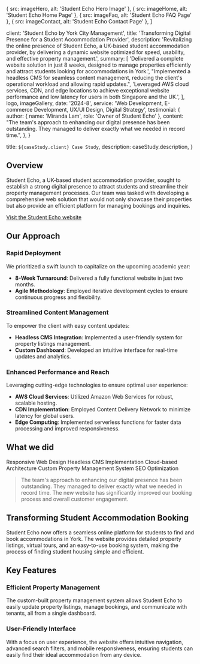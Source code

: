 
  { src: imageHero, alt: 'Student Echo Hero Image' },
  { src: imageHome, alt: 'Student Echo Home Page' },
  { src: imageFaq, alt: 'Student Echo FAQ Page' },
  { src: imageContact, alt: 'Student Echo Contact Page' },
]

  client: 'Student Echo by York City Management',
  title: 'Transforming Digital Presence for a Student Accommodation Provider',
  description:
    'Revitalizing the online presence of Student Echo, a UK-based student accommodation provider, by delivering a dynamic website optimized for speed, usability, and effective property management.',
  summary: [
    'Delivered a complete website solution in just 8 weeks, designed to manage properties efficiently and attract students looking for accommodations in York.',
    "Implemented a headless CMS for seamless content management, reducing the client's operational workload and allowing rapid updates.",
    'Leveraged AWS cloud services, CDN, and edge locations to achieve exceptional website performance and low latency for users in both Singapore and the UK.',
  ],
  logo,
  imageGallery,
  date: '2024-8',
  service:
    'Web Development, E-commerce Development, UX/UI Design, Digital Strategy',
  testimonial: {
    author: { name: 'Miranda Lam', role: 'Owner of Student Echo' },
    content:
      "The team's approach to enhancing our digital presence has been outstanding. They managed to deliver exactly what we needed in record time.",
  },
}

  title: `${caseStudy.client} Case Study`,
  description: caseStudy.description,
}

## Overview

Student Echo, a UK-based student accommodation provider, sought to establish a strong digital presence to attract students and streamline their property management processes. Our team was tasked with developing a comprehensive web solution that would not only showcase their properties but also provide an efficient platform for managing bookings and inquiries.

[Visit the Student Echo website](http://www.studentecho.com/)

## Our Approach

### Rapid Deployment

We prioritized a swift launch to capitalize on the upcoming academic year:

- **8-Week Turnaround**: Delivered a fully functional website in just two months.
- **Agile Methodology**: Employed iterative development cycles to ensure continuous progress and flexibility.

### Streamlined Content Management

To empower the client with easy content updates:

- **Headless CMS Integration**: Implemented a user-friendly system for property listings management.
- **Custom Dashboard**: Developed an intuitive interface for real-time updates and analytics.

### Enhanced Performance and Reach

Leveraging cutting-edge technologies to ensure optimal user experience:

- **AWS Cloud Services**: Utilized Amazon Web Services for robust, scalable hosting.
- **CDN Implementation**: Employed Content Delivery Network to minimize latency for global users.
- **Edge Computing**: Implemented serverless functions for faster data processing and improved responsiveness.

## What we did

<TagList>
  <TagListItem>Responsive Web Design</TagListItem>
  <TagListItem>Headless CMS Implementation</TagListItem>
  <TagListItem>Cloud-based Architecture</TagListItem>
  <TagListItem>Custom Property Management System</TagListItem>
  <TagListItem>SEO Optimization</TagListItem>
</TagList>

<Blockquote author={{ name: 'Miranda Lam', role: 'Owner of Student Echo' }}>
  The team's approach to enhancing our digital presence has been outstanding.
  They managed to deliver exactly what we needed in record time. The new website
  has significantly improved our booking process and overall customer
  engagement.
</Blockquote>

<StatList>
  <StatListItem value="50%" label="Increase in Property Inquiries" />
  <StatListItem value="60%" label="Growth in Bookings" />
  <StatListItem value="30%" label="Reduction in Bounce Rate" />
  <StatListItem value="4.9" label="Customer Satisfaction Score" />
</StatList>

## Transforming Student Accommodation Booking

Student Echo now offers a seamless online platform for students to find and book accommodations in York. The website provides detailed property listings, virtual tours, and an easy-to-use booking system, making the process of finding student housing simple and efficient.

## Key Features

### Efficient Property Management

The custom-built property management system allows Student Echo to easily update property listings, manage bookings, and communicate with tenants, all from a single dashboard.

### User-Friendly Interface

With a focus on user experience, the website offers intuitive navigation, advanced search filters, and mobile responsiveness, ensuring students can easily find their ideal accommodation from any device.
